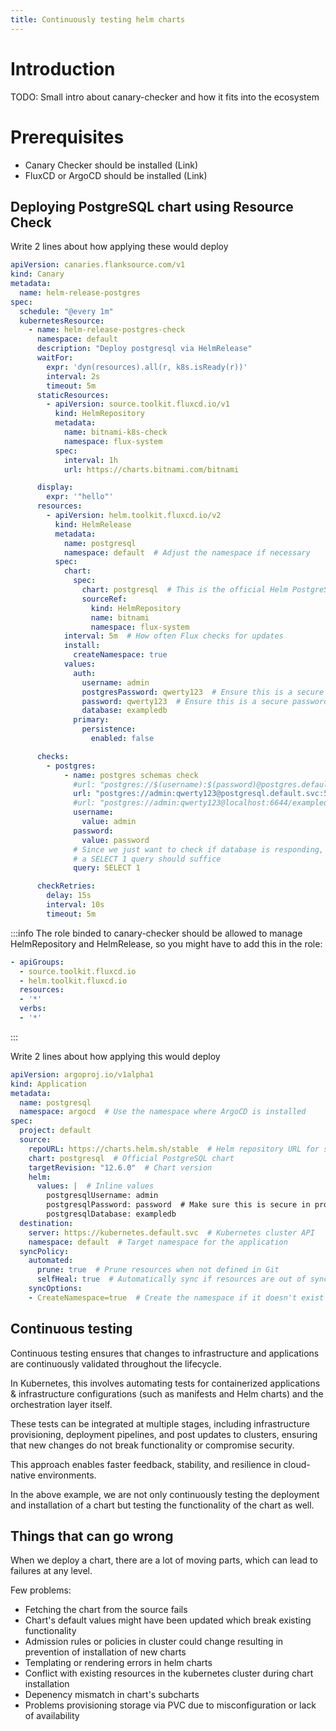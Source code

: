 ```yaml
---
title: Continuously testing helm charts
---
```


# Introduction

TODO: Small intro about canary-checker and how it fits into the ecosystem

# Prerequisites

- Canary Checker should be installed (Link)
- FluxCD or ArgoCD should be installed (Link)

## Deploying PostgreSQL chart using Resource Check


<Tabs>
<TabItem value="flux" label="Flux" default>

Write 2 lines about how applying these would deploy

```yaml title="title.yaml"
apiVersion: canaries.flanksource.com/v1
kind: Canary
metadata:
  name: helm-release-postgres
spec:
  schedule: "@every 1m"
  kubernetesResource:
    - name: helm-release-postgres-check
      namespace: default
      description: "Deploy postgresql via HelmRelease"
      waitFor: 
        expr: 'dyn(resources).all(r, k8s.isReady(r))'
        interval: 2s
        timeout: 5m
      staticResources:
        - apiVersion: source.toolkit.fluxcd.io/v1
          kind: HelmRepository
          metadata:
            name: bitnami-k8s-check
            namespace: flux-system
          spec:
            interval: 1h
            url: https://charts.bitnami.com/bitnami

      display:
        expr: '"hello"'
      resources:
        - apiVersion: helm.toolkit.fluxcd.io/v2
          kind: HelmRelease
          metadata:
            name: postgresql
            namespace: default  # Adjust the namespace if necessary
          spec:
            chart:
              spec:
                chart: postgresql  # This is the official Helm PostgreSQL chart
                sourceRef:
                  kind: HelmRepository
                  name: bitnami 
                  namespace: flux-system
            interval: 5m  # How often Flux checks for updates
            install:
              createNamespace: true
            values:
              auth:
                username: admin
                postgresPassword: qwerty123  # Ensure this is a secure password in production
                password: qwerty123  # Ensure this is a secure password in production
                database: exampledb
              primary:
                persistence:
                  enabled: false

      checks:
        - postgres:
            - name: postgres schemas check
              #url: "postgres://$(username):$(password)@postgres.default.svc:5432/exampledb?sslmode=disable"
              url: "postgres://admin:qwerty123@postgresql.default.svc:5432/exampledb?sslmode=disable"
              #url: "postgres://admin:qwerty123@localhost:6644/exampledb?sslmode=disable"
              username:
                value: admin
              password:
                value: password
              # Since we just want to check if database is responding,
              # a SELECT 1 query should suffice
              query: SELECT 1  

      checkRetries:
        delay: 15s
        interval: 10s
        timeout: 5m
```


:::info
The role binded to canary-checker should be allowed to manage HelmRepository and HelmRelease, so you might have to add this in the role:
```yaml
- apiGroups:
  - source.toolkit.fluxcd.io
  - helm.toolkit.fluxcd.io
  resources:
  - '*'
  verbs:
  - '*'
```
:::

</TabItem>

<TabItem value="argo" label="ArgoCD">

Write 2 lines about how applying this would deploy

```yaml title="argo-app.yaml"
apiVersion: argoproj.io/v1alpha1
kind: Application
metadata:
  name: postgresql
  namespace: argocd  # Use the namespace where ArgoCD is installed
spec:
  project: default
  source:
    repoURL: https://charts.helm.sh/stable  # Helm repository URL for stable charts
    chart: postgresql  # Official PostgreSQL chart
    targetRevision: "12.6.0"  # Chart version
    helm:
      values: |  # Inline values
        postgresqlUsername: admin
        postgresqlPassword: password  # Make sure this is secure in production
        postgresqlDatabase: exampledb
  destination:
    server: https://kubernetes.default.svc  # Kubernetes cluster API
    namespace: default  # Target namespace for the application
  syncPolicy:
    automated:
      prune: true  # Prune resources when not defined in Git
      selfHeal: true  # Automatically sync if resources are out of sync
    syncOptions:
    - CreateNamespace=true  # Create the namespace if it doesn't exist
```
</TabItem>
</Tabs>

## Continuous testing

Continuous testing ensures that changes to infrastructure and applications are continuously validated throughout the lifecycle.

In Kubernetes, this involves automating tests for containerized applications & infrastructure configurations (such as manifests and Helm charts) and the orchestration layer itself.

These tests can be integrated at multiple stages, including infrastructure provisioning, deployment pipelines, and post updates to clusters, ensuring that new changes do not break functionality or compromise security.

This approach enables faster feedback, stability, and resilience in cloud-native environments.

In the above example, we are not only continuously testing the deployment and installation of a chart but testing the functionality of the chart as well.

## Things that can go wrong

When we deploy a chart, there are a lot of moving parts, which can lead to failures at any level.

Few problems:
- Fetching the chart from the source fails
- Chart's default values might have been updated which break existing functionality
- Admission rules or policies in cluster could change resulting in prevention of installation of new charts
- Templating or rendering errors in helm charts
- Conflict with existing resources in the kubernetes cluster during chart installation
- Depenency mismatch in chart's subcharts
- Problems provisioning storage via PVC due to misconfiguration or lack of availability
